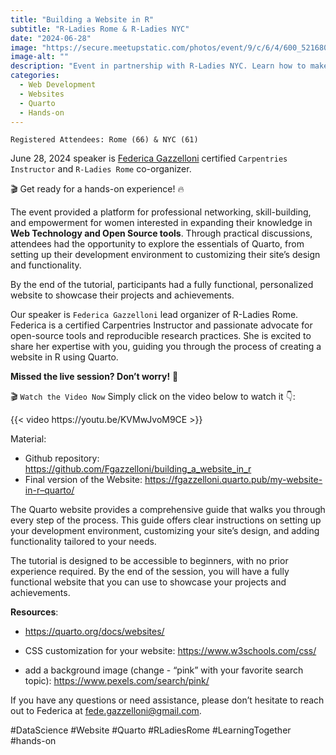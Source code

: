```yaml
---
title: "Building a Website in R"
subtitle: "R-Ladies Rome & R-Ladies NYC"
date: "2024-06-28"
image: "https://secure.meetupstatic.com/photos/event/9/c/6/4/600_521680036.webp?w=750"
image-alt: ""
description: "Event in partnership with R-Ladies NYC. Learn how to make your own wbsite with Quarto in R."
categories:
  - Web Development
  - Websites
  - Quarto
  - Hands-on
---
```



`Registered Attendees: Rome (66) & NYC (61)`

June 28, 2024 speaker is [Federica Gazzelloni](https://www.linkedin.com/in/federicagazzelloni/) certified `Carpentries Instructor` and `R-Ladies Rome` co-organizer.


🎬 Get ready for a hands-on experience! 🔥

The event provided a platform for professional networking, skill-building, and empowerment for women interested in expanding their knowledge in **Web Technology and Open Source tools**. Through practical discussions, attendees had the opportunity to explore the essentials of Quarto, from setting up their development environment to customizing their site’s design and functionality.

By the end of the tutorial, participants had a fully functional, personalized website to showcase their projects and achievements.

Our speaker is `Federica Gazzelloni` lead organizer of R-Ladies Rome. Federica is a certified Carpentries Instructor and passionate advocate for open-source tools and reproducible research practices. She is excited to share her expertise with you, guiding you through the process of creating a website in R using Quarto.

**Missed the live session? Don't worry!** 🤯 

 🎬 `Watch the Video Now`
Simply click on the video below to watch it 👇:

{{< video https://youtu.be/KVMwJvoM9CE >}}


Material:

- Github repository: [https://github.com/Fgazzelloni/building_a_website_in_r](https://github.com/Fgazzelloni/building_a_website_in_r)
- Final version of the Website: [https://fgazzelloni.quarto.pub/my-website-in-r--quarto/](https://fgazzelloni.quarto.pub/my-website-in-r--quarto/)

The Quarto website provides a comprehensive guide that walks you through every step of the process. This guide offers clear instructions on setting up your development environment, customizing your site’s design, and adding functionality tailored to your needs. 

The tutorial is designed to be accessible to beginners, with no prior experience required. By the end of the session, you will have a fully functional website that you can use to showcase your projects and achievements.

**Resources**:

- [https://quarto.org/docs/websites/](https://quarto.org/docs/websites/)

- CSS customization for your website: [https://www.w3schools.com/css/](https://www.w3schools.com/css/) 

- add a background image (change - "pink" with your favorite search topic): [https://www.pexels.com/search/pink/](https://www.pexels.com/search/pink/)



If you have any questions or need assistance, please don’t hesitate to reach out to Federica at [fede.gazzelloni@gmail.com](mailto:fede.gazzelloni@gmail.com).



#DataScience #Website #Quarto #RLadiesRome #LearningTogether #hands-on
